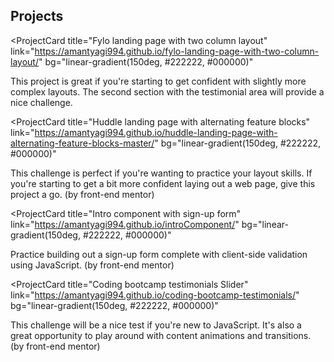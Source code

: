 ## Projects

<ProjectCard
  title="Fylo landing page with two column layout"
  link="https://amantyagi994.github.io/fylo-landing-page-with-two-column-layout/"
  bg="linear-gradient(150deg, #222222, #000000)"
>
  This project is great if you're starting to get confident with slightly more complex layouts. The second section with the testimonial area will provide a nice challenge.
</ProjectCard>

<ProjectCard
  title="Huddle landing page with alternating feature blocks"
  link="https://amantyagi994.github.io/huddle-landing-page-with-alternating-feature-blocks-master/"
  bg="linear-gradient(150deg, #222222, #000000)"
>
  This challenge is perfect if you're wanting to practice your layout skills. If you're starting to get a bit more confident laying out a web page, give this project a go. (by front-end mentor)
</ProjectCard>

<ProjectCard
  title="Intro component with sign-up form"
  link="https://amantyagi994.github.io/introComponent/"
  bg="linear-gradient(150deg, #222222, #000000)"
>
  Practice building out a sign-up form complete with client-side validation using JavaScript. (by front-end mentor)
</ProjectCard>

<ProjectCard
  title="Coding bootcamp testimonials Slider"
  link="https://amantyagi994.github.io/coding-bootcamp-testimonials/"
  bg="linear-gradient(150deg, #222222, #000000)"
>
  This challenge will be a nice test if you're new to JavaScript. It's also a great opportunity to play around with content animations and transitions. (by front-end mentor)
</ProjectCard>

